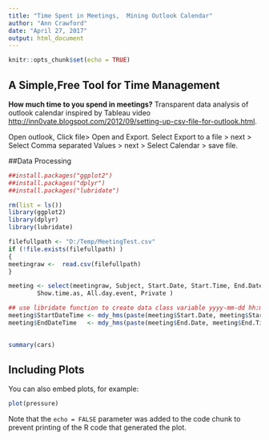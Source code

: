 ```yaml
---
title: "Time Spent in Meetings,  Mining Outlook Calendar"
author: "Ann Crawford"
date: "April 27, 2017"
output: html_document
---
```


```r
knitr::opts_chunk$set(echo = TRUE)
```
## A Simple,Free Tool for Time Management

**How much time to you spend in meetings?** Transparent data analysis of outlook calendar inspired by Tableau video <http://inn0vate.blogspot.com/2012/09/setting-up-csv-file-for-outlook.html>.

Open outlook, Click file>  Open and Export. Select Export to a file > next > Select Comma separated Values > next > Select Calendar > save file.

##Data Processing
```r
##install.packages("ggplot2")
##install.packages("dplyr")
##install.packages("lubridate")

rm(list = ls())
library(ggplot2)
library(dplyr)
library(lubridate)

filefullpath <- "D:/Temp/MeetingTest.csv"
if (!file.exists(filefullpath) )
{
meetingraw <-  read.csv(filefullpath)
}

meeting <- select(meetingraw, Subject, Start.Date, Start.Time, End.Date, End.Time, Location,
        Show.time.as, All.day.event, Private ) 

## use libridate function to create data class variable yyyy-mm-dd hh:mm:ss with 24 hour clock
meeting$StartDateTime <- mdy_hms(paste(meeting$Start.Date, meeting$Start.Time, sep = ":" ) )
meeting$EndDateTime   <- mdy_hms(paste(meeting$End.Date, meeting$End.Time, sep = ":" ) )
                                 

```

```r
summary(cars)
```

## Including Plots

You can also embed plots, for example:

```r
plot(pressure)
```

Note that the `echo = FALSE` parameter was added to the code chunk to prevent printing of the R code that generated the plot.
